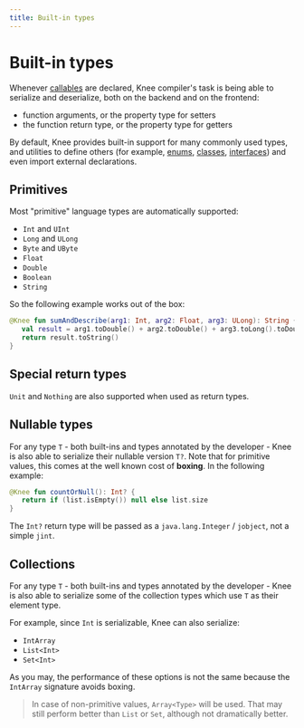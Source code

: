 ```yaml
---
title: Built-in types
---
```


# Built-in types

Whenever [callables](../callables) are declared, Knee compiler's task is being able to serialize and deserialize,
both on the backend and on the frontend:

- function arguments, or the property type for setters
- the function return type, or the property type for getters

By default, Knee provides built-in support for many commonly used types, and utilities to define others
(for example, [enums](../enums), [classes](../classes), [interfaces](../interfaces)) and even import external declarations.

## Primitives

Most "primitive" language types are automatically supported:

- `Int` and `UInt`
- `Long` and `ULong`
- `Byte` and `UByte`
- `Float`
- `Double`
- `Boolean`
- `String`

So the following example works out of the box:

```kotlin
@Knee fun sumAndDescribe(arg1: Int, arg2: Float, arg3: ULong): String {
   val result = arg1.toDouble() + arg2.toDouble() + arg3.toLong().toDouble()
   return result.toString()
}
```

## Special return types

`Unit` and `Nothing` are also supported when used as return types.

## Nullable types

For any type `T` - both built-ins and types annotated by the developer - Knee is also able to serialize their nullable version `T?`.
Note that for primitive values, this comes at the well known cost of **boxing**. In the following example:

```kotlin
@Knee fun countOrNull(): Int? {
   return if (list.isEmpty()) null else list.size
}
```
The `Int?` return type will be passed as a `java.lang.Integer` / `jobject`, not a simple `jint`.

## Collections

For any type `T` - both built-ins and types annotated by the developer - Knee is also able to serialize some of the
collection types which use `T` as their element type.

For example, since `Int` is serializable, Knee can also serialize:
- `IntArray`
- `List<Int>`
- `Set<Int>`

As you may, the performance of these options is not the same because the `IntArray` signature avoids boxing.

> In case of non-primitive values, `Array<Type>` will be used. That may still perform better than `List` or `Set`,
> although not dramatically better.
